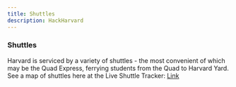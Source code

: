 ```yaml
---
title: Shuttles
description: HackHarvard
---
```


### Shuttles

Harvard is serviced by a variety of shuttles - the most convenient of which may be the Quad Express, ferrying students from the Quad to Harvard Yard. See a map of shuttles here at the Live Shuttle Tracker: [Link](https://shuttle.harvard.edu/) 